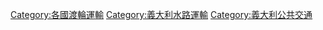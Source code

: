 [[Category:各國渡輪運輸|Category:各國渡輪運輸]]
[[Category:義大利水路運輸|Category:義大利水路運輸]]
[[Category:義大利公共交通|Category:義大利公共交通]]